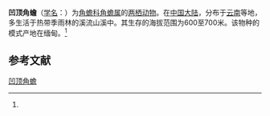 {{Speciesbox
| name = 凹顶角蟾
| status = 
| status_system = 
| image = 
| genus = Megophrys
| species = parva
| authority = (Boulenger, 1893)<ref name='id4854'>{{cite web| url =http://www.bioinfo.cn/db05/BjdwSpecies.php?action=view&id=4854| title =凹顶角蟾| work =《中国动物物种编目数据库》| publisher =中国科学院微生物研究所| author =中国科学院动物研究所| accessdate =2009-04-11| deadurl =yes| archiveurl =https://web.archive.org/web/20160305043303/http://www.bioinfo.cn/db05/BjdwSpecies.php?action=view&id=4854| archivedate =2016-03-05}}</ref>
}}

'''凹顶角蟾'''（[[学名|学名]]：{{lang|la|''Megophrys parva''}}）为[[角蟾科|角蟾科]][[角蟾属|角蟾属]]的[[两栖动物|两栖动物]]。在[[中国大陆|中国大陆]]，分布于[[云南|云南]]等地，多生活于热带季雨林的溪流山溪中。其生存的海拔范围为600至700米。该物种的模式产地在缅甸。<ref name='id4854'/>

== 参考文献 ==
{{reflist}}

{{Wikispecies|Megophrys parva}}
{{Taxonbar|from=Q28026428}}

[[Category:角蟾属|凹顶角蟾]]


{{Amphibian-stub}}